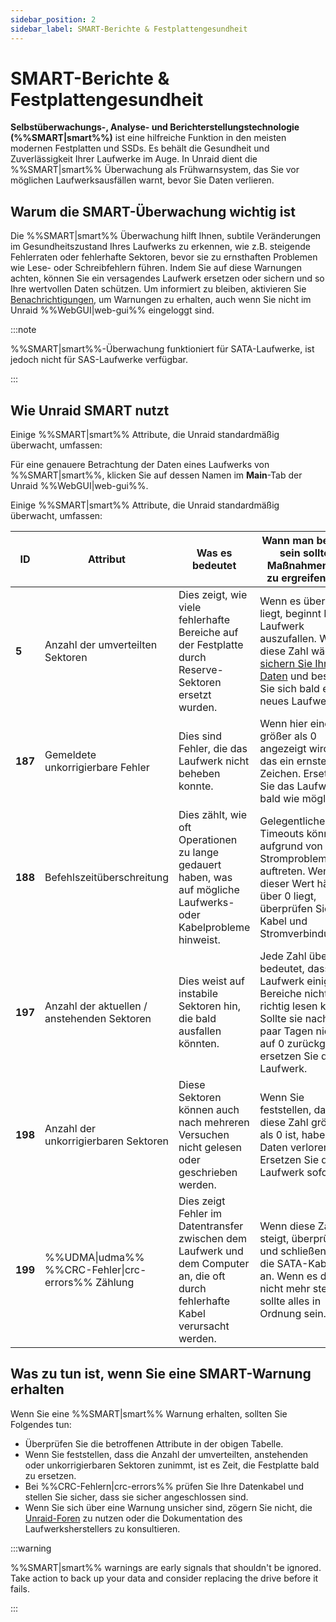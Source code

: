 ```yaml
---
sidebar_position: 2
sidebar_label: SMART-Berichte & Festplattengesundheit
---
```


# SMART-Berichte & Festplattengesundheit

**Selbstüberwachungs-, Analyse- und Berichterstellungstechnologie (%%SMART|smart%%)** ist eine hilfreiche Funktion in den meisten modernen Festplatten und SSDs. Es behält die Gesundheit und Zuverlässigkeit Ihrer Laufwerke im Auge. In Unraid dient die %%SMART|smart%% Überwachung als Frühwarnsystem, das Sie vor möglichen Laufwerksausfällen warnt, bevor Sie Daten verlieren.

## Warum die SMART-Überwachung wichtig ist

Die %%SMART|smart%% Überwachung hilft Ihnen, subtile Veränderungen im Gesundheitszustand Ihres Laufwerks zu erkennen, wie z.B. steigende Fehlerraten oder fehlerhafte Sektoren, bevor sie zu ernsthaften Problemen wie Lese- oder Schreibfehlern führen. Indem Sie auf diese Warnungen achten, können Sie ein versagendes Laufwerk ersetzen oder sichern und so Ihre wertvollen Daten schützen. Um informiert zu bleiben, aktivieren Sie [Benachrichtigungen](../../getting-started/set-up-unraid/customize-unraid-settings.mdx#notification-settings), um Warnungen zu erhalten, auch wenn Sie nicht im Unraid %%WebGUI|web-gui%% eingeloggt sind.

:::note

%%SMART|smart%%-Überwachung funktioniert für SATA-Laufwerke, ist jedoch nicht für SAS-Laufwerke verfügbar.

:::

## Wie Unraid SMART nutzt

Einige %%SMART|smart%% Attribute, die Unraid standardmäßig überwacht, umfassen:

Für eine genauere Betrachtung der Daten eines Laufwerks von %%SMART|smart%%, klicken Sie auf dessen Namen im **Main**-Tab der Unraid %%WebGUI|web-gui%%.

Einige %%SMART|smart%% Attribute, die Unraid standardmäßig überwacht, umfassen:

| **ID**  | **Attribut**                                      | **Was es bedeutet**                                                                                                              | **Wann man besorgt sein sollte / Maßnahmen, die zu ergreifen sind**                                                                                                                                                                                            |
| ------- | ------------------------------------------------- | -------------------------------------------------------------------------------------------------------------------------------- | -------------------------------------------------------------------------------------------------------------------------------------------------------------------------------------------------------------------------------------------------------------- |
| **5**   | Anzahl der umverteilten Sektoren                  | Dies zeigt, wie viele fehlerhafte Bereiche auf der Festplatte durch Reserve-Sektoren ersetzt wurden.                             | Wenn es über 0 liegt, beginnt Ihr Laufwerk auszufallen. Wenn diese Zahl wächst, [sichern Sie Ihre Daten](../../getting-started/set-up-unraid/complete-your-post-setup-essentials.mdx#back-up-your-flash-device) und besorgen Sie sich bald ein neues Laufwerk. |
| **187** | Gemeldete unkorrigierbare Fehler                  | Dies sind Fehler, die das Laufwerk nicht beheben konnte.                                                                         | Wenn hier eine Zahl größer als 0 angezeigt wird, ist das ein ernstes Zeichen. Ersetzen Sie das Laufwerk so bald wie möglich.                                                                                                                                   |
| **188** | Befehlszeitüberschreitung                         | Dies zählt, wie oft Operationen zu lange gedauert haben, was auf mögliche Laufwerks- oder Kabelprobleme hinweist.                | Gelegentliche Timeouts können aufgrund von Stromproblemen auftreten. Wenn dieser Wert häufig über 0 liegt, überprüfen Sie Ihre Kabel und Stromverbindungen.                                                                                                    |
| **197** | Anzahl der aktuellen / anstehenden Sektoren       | Dies weist auf instabile Sektoren hin, die bald ausfallen könnten.                                                               | Jede Zahl über 0 bedeutet, dass das Laufwerk einige Bereiche nicht richtig lesen kann. Sollte sie nach ein paar Tagen nicht auf 0 zurückgehen, ersetzen Sie das Laufwerk.                                                                                      |
| **198** | Anzahl der unkorrigierbaren Sektoren              | Diese Sektoren können auch nach mehreren Versuchen nicht gelesen oder geschrieben werden.                                        | Wenn Sie feststellen, dass diese Zahl größer als 0 ist, haben Sie Daten verloren. Ersetzen Sie das Laufwerk sofort.                                                                                                                                            |
| **199** | %%UDMA\|udma%% %%CRC-Fehler\|crc-errors%% Zählung | Dies zeigt Fehler im Datentransfer zwischen dem Laufwerk und dem Computer an, die oft durch fehlerhafte Kabel verursacht werden. | Wenn diese Zahl steigt, überprüfen und schließen Sie die SATA-Kabel neu an. Wenn es danach nicht mehr steigt, sollte alles in Ordnung sein.                                                                                                                    |

## Was zu tun ist, wenn Sie eine SMART-Warnung erhalten

Wenn Sie eine %%SMART|smart%% Warnung erhalten, sollten Sie Folgendes tun:

- Überprüfen Sie die betroffenen Attribute in der obigen Tabelle.
- Wenn Sie feststellen, dass die Anzahl der umverteilten, anstehenden oder unkorrigierbaren Sektoren zunimmt, ist es Zeit, die Festplatte bald zu ersetzen.
- Bei %%CRC-Fehlern|crc-errors%% prüfen Sie Ihre Datenkabel und stellen Sie sicher, dass sie sicher angeschlossen sind.
- Wenn Sie sich über eine Warnung unsicher sind, zögern Sie nicht, die [Unraid-Foren](https://forums.unraid.net/) zu nutzen oder die Dokumentation des Laufwerksherstellers zu konsultieren.

:::warning

%%SMART|smart%% warnings are early signals that shouldn't be ignored. Take action to back up your data and consider replacing the drive before it fails.

:::
